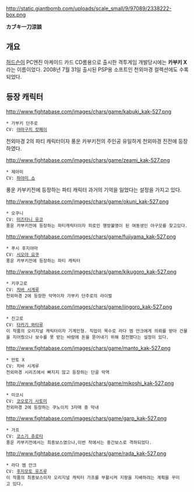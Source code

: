 http://static.giantbomb.com/uploads/scale_small/9/97089/2338222-box.png

'''カブキ一刀涼談'''

== 개요 ==

[[허드슨]]이 PC엔진 아케이드 카드 CD롬용으로 출시한 격투게임 개발당시에는 '''카부키 X'''라는 이름이었다.
2008년 7월 31일 출시된 PSP용 소프트인 천외마경 컬렉션에도 수록되었다.


== 등장 캐릭터 == 

http://www.fightabase.com/images/chars/game/kabuki_kak-527.png

 * 가부키 단주로
 CV: [[야마구치 캇페이]]
천외마경 2의 파티 캐릭터이자 풍운 카부키전의 주인공 유일하게 천외마경 진전에 등장하였다.

http://www.fightabase.com/images/chars/game/zeami_kak-527.png

 * 제아미
 CV: [[하야미 쇼]]
풍운 카부키전에 등장하는 파티 캐릭터 과거의 기억을 잃었다는 설정을 가지고 있다.

http://www.fightabase.com/images/chars/game/okuni_kak-527.png

 * 오쿠니
 CV: [[미즈타니 유코]]
 풍운 카부키전에 등장하는 파티캐릭터이자 히로인 행방불명이 된 여동생인 야구모를 찾고있다.

http://www.fightabase.com/images/chars/game/fujiyama_kak-527.png

 * 푸시 후지야마
 CV: [[시오야 요쿠]]
 풍운 카부키전에 등장하는 파티 캐릭터 

http://www.fightabase.com/images/chars/game/kikugoro_kak-527.png

 * 키쿠고로
 CV: [[치바 시게루]]
 천외마경 2에 등장한 악역이자 가부키 단주로의 라이벌

http://www.fightabase.com/images/chars/game/jingoro_kak-527.png

 * 진고로
 CV: [[타카기 와타루]]
 이 작품의 오리지널 캐릭터이자 기계인형. 직업이 목수로 라다 엠 안크에게 의뢰를 받아 건물을 지어줬으나 보수를 못 받는 바람에 돈을 뜯어내기 위해 참전했다는 설정이 있다. 

http://www.fightabase.com/images/chars/game/manto_kak-527.png

 * 만토 X
 CV: 치바 시게루
 천외마경 시리즈에서 빠지지 않고 등장하는 단골 악역

http://www.fightabase.com/images/chars/game/mikoshi_kak-527.png

 * 미코시
 CV: [[코오로기 사토미]]
 천외마경 2에 등장하는 쿠노이치 3자매 중 막내

http://www.fightabase.com/images/chars/game/garp_kak-527.png

 * 가프
 CV: [[코스기 쥬로타]]
 풍운 카부키전에서는 최종보스였으나,이번 작에서는 중간보스로 격하되었다.

http://www.fightabase.com/images/chars/game/rada_kak-527.png

 * 라다 엠 안크
 CV: [[후지모토 유즈루]]
 이 작품의 최종보스이자 오리지널 캐릭터 가프를 부활시켜 지팡을 지배하려는 계획을 꾸미고 있다.




